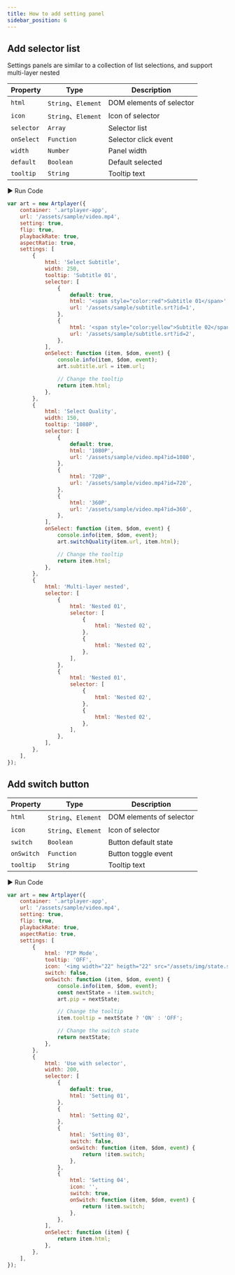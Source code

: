 ```yaml
---
title: How to add setting panel
sidebar_position: 6
---
```


## Add selector list

Settings panels are similar to a collection of list selections, and support multi-layer nested

| Property   | Type                | Description              |
| ---------- | ------------------- | ------------------------ |
| `html`     | `String`、`Element` | DOM elements of selector |
| `icon`     | `String`、`Element` | Icon of selector         |
| `selector` | `Array`             | Selector list            |
| `onSelect` | `Function`          | Selector click event     |
| `width`    | `Number`            | Panel width              |
| `default`  | `Boolean`           | Default selected         |
| `tooltip`  | `String`            | Tooltip text             |

<div className="run-code">▶ Run Code</div>

```js
var art = new Artplayer({
    container: '.artplayer-app',
    url: '/assets/sample/video.mp4',
    setting: true,
    flip: true,
    playbackRate: true,
    aspectRatio: true,
    settings: [
        {
            html: 'Select Subtitle',
            width: 250,
            tooltip: 'Subtitle 01',
            selector: [
                {
                    default: true,
                    html: '<span style="color:red">Subtitle 01</span>',
                    url: '/assets/sample/subtitle.srt?id=1',
                },
                {
                    html: '<span style="color:yellow">Subtitle 02</span>',
                    url: '/assets/sample/subtitle.srt?id=2',
                },
            ],
            onSelect: function (item, $dom, event) {
                console.info(item, $dom, event);
                art.subtitle.url = item.url;

                // Change the tooltip
                return item.html;
            },
        },
        {
            html: 'Select Quality',
            width: 150,
            tooltip: '1080P',
            selector: [
                {
                    default: true,
                    html: '1080P',
                    url: '/assets/sample/video.mp4?id=1080',
                },
                {
                    html: '720P',
                    url: '/assets/sample/video.mp4?id=720',
                },
                {
                    html: '360P',
                    url: '/assets/sample/video.mp4?id=360',
                },
            ],
            onSelect: function (item, $dom, event) {
                console.info(item, $dom, event);
                art.switchQuality(item.url, item.html);

                // Change the tooltip
                return item.html;
            },
        },
        {
            html: 'Multi-layer nested',
            selector: [
                {
                    html: 'Nested 01',
                    selector: [
                        {
                            html: 'Nested 02',
                        },
                        {
                            html: 'Nested 02',
                        },
                    ],
                },
                {
                    html: 'Nested 01',
                    selector: [
                        {
                            html: 'Nested 02',
                        },
                        {
                            html: 'Nested 02',
                        },
                    ],
                },
            ],
        },
    ],
});
```

## Add switch button

| Property   | Type                | Description              |
| ---------- | ------------------- | ------------------------ |
| `html`     | `String`、`Element` | DOM elements of selector |
| `icon`     | `String`、`Element` | Icon of selector         |
| `switch`   | `Boolean`           | Button default state     |
| `onSwitch` | `Function`          | Button toggle event      |
| `tooltip`  | `String`            | Tooltip text             |

<div className="run-code">▶ Run Code</div>

```js
var art = new Artplayer({
    container: '.artplayer-app',
    url: '/assets/sample/video.mp4',
    setting: true,
    flip: true,
    playbackRate: true,
    aspectRatio: true,
    settings: [
        {
            html: 'PIP Mode',
            tooltip: 'OFF',
            icon: '<img width="22" heigth="22" src="/assets/img/state.svg">',
            switch: false,
            onSwitch: function (item, $dom, event) {
                console.info(item, $dom, event);
                const nextState = !item.switch;
                art.pip = nextState;

                // Change the tooltip
                item.tooltip = nextState ? 'ON' : 'OFF';

                // Change the switch state
                return nextState;
            },
        },
        {
            html: 'Use with selector',
            width: 200,
            selector: [
                {
                    default: true,
                    html: 'Setting 01',
                },
                {
                    html: 'Setting 02',
                },
                {
                    html: 'Setting 03',
                    switch: false,
                    onSwitch: function (item, $dom, event) {
                        return !item.switch;
                    },
                },
                {
                    html: 'Setting 04',
                    icon: '',
                    switch: true,
                    onSwitch: function (item, $dom, event) {
                        return !item.switch;
                    },
                },
            ],
            onSelect: function (item) {
                return item.html;
            },
        },
    ],
});
```
